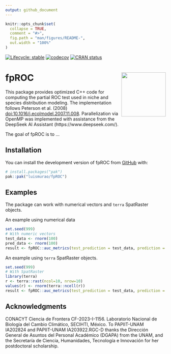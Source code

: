 ```yaml
---
output: github_document
---
```


<!-- README.md is generated from README.Rmd. Please edit that file -->

```r
knitr::opts_chunk$set(
  collapse = TRUE,
  comment = "#>",
  fig.path = "man/figures/README-",
  out.width = "100%"
)
```


<!-- badges: start -->
[![Lifecycle: stable](https://img.shields.io/badge/lifecycle-stable-brightgreen.svg)](https://lifecycle.r-lib.org/articles/stages.html#stable)
[![codecov](https://codecov.io/gh/luismurao/fpROC/graph/badge.svg?token=22EZE5M06M)](https://app.codecov.io/gh/luismurao/fpROC)
[![CRAN status](https://www.r-pkg.org/badges/version/fpROC)](https://CRAN.R-project.org/package=fpROC)
<!-- badges: end -->

# fpROC <a href="https://luismurao.github.io/fpROC/"><img src="man/figures/logo.png" align="right" height="139" /></a>

This package provides optimized C++ code for computing the partial ROC test 
used in niche and species distribution modeling. The implementation follows 
Peterson et al. (2008) <doi:10.1016/j.ecolmodel.2007.11.008>. 
Parallelization via OpenMP was implemented with assistance from the DeepSeek AI 
Assistant (https://www.deepseek.com/).

The goal of fpROC is to ...

## Installation

You can install the development version of fpROC from [GitHub](https://github.com/) with:

``` r
# install.packages("pak")
pak::pak("luismurao/fpROC")
```

## Examples

The package can work with numerical vectors and `terra` SpatRaster objects.


An example using numerical data

```r
set.seed(999)
# With numeric vectors
test_data <- rnorm(100)
pred_data <- rnorm(100)
result <- fpROC::auc_metrics(test_prediction = test_data, prediction = pred_data)
```

An example using `terra` SpatRaster objects.

```r
set.seed(999)
# With SpatRaster
library(terra)
r <- terra::rast(ncol=10, nrow=10)
values(r) <- rnorm(terra::ncell(r))
result <- fpROC::auc_metrics(test_prediction = test_data, prediction = r)
```

## Acknowledgments

CONACYT Ciencia de Frontera CF-2023-I-1156. Laboratorio Nacional de 
Biología del Cambio Climático, SECIHTI, México. To PAPIIT-UNAM IA202824 and 
PAPIIT-UNAM IA203922.RGC-D thanks the Dirección General de Asuntos del 
Personal Académico (DGAPA) from the UNAM, and the Secretaría de Ciencia, 
Humanidades, Tecnología e Innovación for her postdoctoral scholarship.
